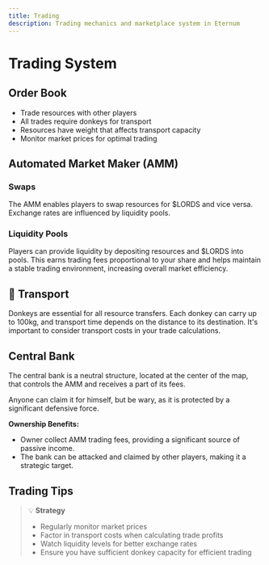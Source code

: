 ```yaml
---
title: Trading
description: Trading mechanics and marketplace system in Eternum
---
```


# Trading System

## Order Book

- Trade resources with other players
- All trades require donkeys for transport
- Resources have weight that affects transport capacity
- Monitor market prices for optimal trading

## Automated Market Maker (AMM)

### Swaps

The AMM enables players to swap resources for $LORDS and vice versa. Exchange rates are influenced by liquidity pools.

### Liquidity Pools

Players can provide liquidity by depositing resources and $LORDS into pools. This earns trading fees proportional to
your share and helps maintain a stable trading environment, increasing overall market efficiency.

## 🐴 Transport

Donkeys are essential for all resource transfers. Each donkey can carry up to 100kg, and transport time depends on the
distance to its destination. It's important to consider transport costs in your trade calculations.

## Central Bank

The central bank is a neutral structure, located at the center of the map, that controls the AMM and receives a part of
its fees.

Anyone can claim it for himself, but be wary, as it is protected by a significant defensive force.

**Ownership Benefits:**

- Owner collect AMM trading fees, providing a significant source of passive income.
- The bank can be attacked and claimed by other players, making it a strategic target.

## Trading Tips

> 💡 **Strategy**
>
> - Regularly monitor market prices
> - Factor in transport costs when calculating trade profits
> - Watch liquidity levels for better exchange rates
> - Ensure you have sufficient donkey capacity for efficient trading
